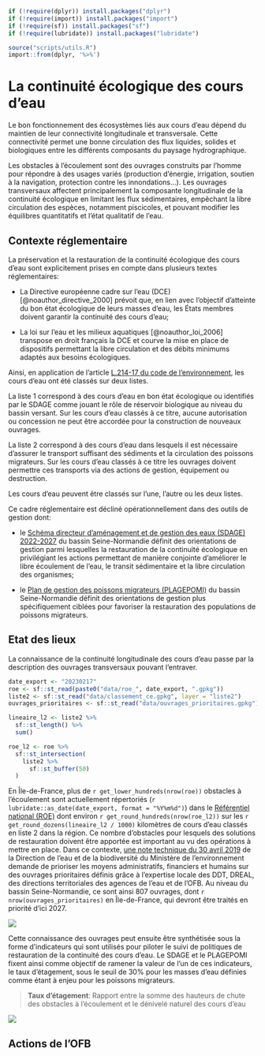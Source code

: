 ```r
if (!require(dplyr)) install.packages("dplyr")
if (!require(import)) install.packages("import")
if (!require(sf)) install.packages("sf")
if (!require(lubridate)) install.packages("lubridate")

source("scripts/utils.R")
import::from(dplyr, '%>%')
```

# La continuité écologique des cours d'eau

Le bon fonctionnement des écosystèmes liés aux cours d'eau dépend du maintien de leur connectivité longitudinale et transversale. Cette connectivité permet une bonne circulation des flux liquides, solides et biologiques entre les différents composants du paysage hydrographique.

Les obstacles à l'écoulement sont des ouvrages construits par l'homme pour répondre à des usages variés (production d'énergie, irrigation, soutien à la navigation, protection contre les innondations...). Les ouvrages transversaux affectent principalement la composante longitudinale de la continuité écologique en limitant les flux sédimentaires, empêchant la libre circulation des espèces, notamment piscicoles, et pouvant modifier les équilibres quantitatifs et l'état qualitatif de l'eau.

## Contexte réglementaire

La préservation et la restauration de la continuité écologique des cours d'eau sont explicitement prises en compte dans plusieurs textes réglementaires:

-   La Directive européenne cadre sur l'eau (DCE) [@noauthor_directive_2000] prévoit que, en lien avec l'objectif d'atteinte du bon état écologique de leurs masses d'eau, les États membres doivent garantir la continuité des cours d'eau;

-   La loi sur l'eau et les milieux aquatiques [@noauthor_loi_2006] transpose en droit français la DCE et courve la mise en place de dispositifs permettant la libre circulation et des débits minimums adaptés aux besoins écologiques.

Ainsi, en application de l'article [L.214-17 du code de l'environnement](https://www.legifrance.gouv.fr/codes/article_lc/LEGIARTI000043975402/2022-04-18), les cours d'eau ont été classés sur deux listes.

La liste 1 correspond à des cours d'eau en bon état écologique ou identifiés par le SDAGE comme jouant le rôle de réservoir biologique au niveau du bassin versant. Sur les cours d'eau classés à ce titre, aucune autorisation ou concession ne peut être accordée pour la construction de nouveaux ouvrages.

La liste 2 correspond à des cours d'eau dans lesquels il est nécessaire d'assurer le transport suffisant des sédiments et la circulation des poissons migrateurs. Sur les cours d'eau classés à ce titre les ouvrages doivent permettre ces transports via des actions de gestion, équipement ou destruction.

Les cours d'eau peuvent être classés sur l'une, l'autre ou les deux listes.

Ce cadre réglementaire est décliné opérationnellement dans des outils de gestion dont:

-   le [Schéma directeur d'aménagement et de gestion des eaux (SDAGE) 2022-2027](https://www.eau-seine-normandie.fr/domaines-d-action/sdage) du bassin Seine-Normandie définit des orientations de gestion parmi lesquelles la restauration de la continuité écologique en privilégiant les actions permettant de manière conjointe d'améliorer le libre écoulement de l'eau, le transit sédimentaire et la libre circulation des organismes;

-   le [Plan de gestion des poissons migrateurs (PLAGEPOMI)](https://www.drieat.ile-de-france.developpement-durable.gouv.fr/poissons-migrateurs-le-plan-de-gestion-2022-2027-a4632.html) du bassin Seine-Normandie définit des orientations de gestion plus spécifiquement ciblées pour favoriser la restauration des populations de poissons migrateurs.

## Etat des lieux

La connaissance de la continuité longitudinale des cours d'eau passe par la description des ouvrages transversaux pouvant l'entraver.

```r
date_export <- "20230217"
roe <- sf::st_read(paste0("data/roe_", date_export, ".gpkg"))
liste2 <- sf::st_read("data/classement_ce.gpkg", layer = "liste2")
ouvrages_prioritaires <- sf::st_read("data/ouvrages_prioritaires.gpkg")

lineaire_l2 <- liste2 %>% 
  sf::st_length() %>% 
  sum() 

roe_l2 <- roe %>% 
  sf::st_intersection(
    liste2 %>% 
      sf::st_buffer(50)
  )
```

En Île-de-France, plus de `r get_lower_hundreds(nrow(roe))` obstacles à l'écoulement sont actuellement répertoriés (`r lubridate::as_date(date_export, format = "%Y%m%d")`) dans le [Référentiel national (ROE)](https://www.sandre.eaufrance.fr/atlas/srv/fre/catalog.search#/metadata/59057026-b40c-4cf9-9e3e-7296e0aa1a78) dont environ `r get_round_hundreds(nrow(roe_l2))` sur les `r get_round_dozens(lineaire_l2 / 1000)` kilomètres de cours d'eau classés en liste 2 dans la région. Ce nombre d'obstacles pour lesquels des solutions de restauration doivent être apportée est important au vu des opérations à mettre en place. Dans ce contexte, [une note technique du 30 avril 2019](https://www.legifrance.gouv.fr/circulaire/id/44619) de la Direction de l'eau et de la biodiversité du Ministère de l'environnement demande de prioriser les moyens administratifs, financiers et humains sur des ouvrages prioritaires définis grâce à l'expertise locale des DDT, DREAL, des directions territoriales des agences de l'eau et de l'OFB. Au niveau du bassin Seine-Normandie, ce sont ainsi 807 ouvrages, dont `r nrow(ouvrages_prioritaires)` en Île-de-France, qui devront être traités en priorité d'ici 2027.

![](medias/fig_1.png)

Cette connaissance des ouvrages peut ensuite être synthétisée sous la forme d'indicateurs qui sont utilisés pour piloter le suivi de politiques de restauration de la continuité des cours d'eau. Le SDAGE et le PLAGEPOMI fixent ainsi comme objectif de ramener la valeur de l'un de ces indicateurs, le taux d'étagement, sous le seuil de 30% pour les masses d'eau définies comme étant à enjeu pour les poissons migrateurs.

> **Taux d'étagement**: Rapport entre la somme des hauteurs de chute des obstacles à l'écoulement et le dénivelé naturel des cours d'eau

![](medias/fig_2.png)

## Actions de l'OFB
